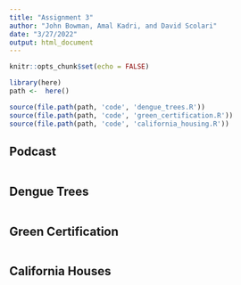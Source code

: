 ```yaml
---
title: "Assignment 3"
author: "John Bowman, Amal Kadri, and David Scolari"
date: "3/27/2022"
output: html_document
---
```


```r
knitr::opts_chunk$set(echo = FALSE)
```

```r
library(here)
path <-  here()

source(file.path(path, 'code', 'dengue_trees.R'))
source(file.path(path, 'code', 'green_certification.R'))
source(file.path(path, 'code', 'california_housing.R'))

```

## Podcast

```r

```

## Dengue Trees

```r

```

## Green Certification

```r

```

## California Houses

```r

```

